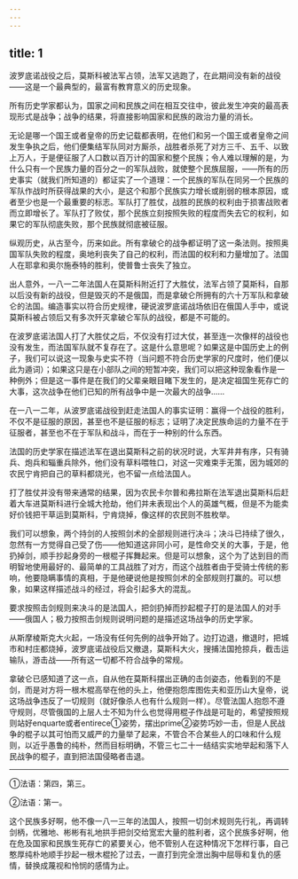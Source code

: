 ```yaml
---
---
---
```

title: 1
---





波罗底诺战役之后，莫斯科被法军占领，法军又逃跑了，在此期间没有新的战役——这是一个最典型的，最富有教育意义的历史现象。

所有历史学家都认为，国家之间和民族之间在相互交往中，彼此发生冲突的最高表现形式是战争；战争的结果，将直接影响国家和民族的政治力量的消长。

无论是哪一个国王或者皇帝的历史记载都表明，在他们和另一个国王或者皇帝之间发生争执之后，他们便集结军队同对方厮杀，战胜者杀死了对方三千、五千、以致上万人，于是便征服了人口数以百万计的国家和整个民族；令人难以理解的是，为什么只有一个民族力量的百分之一的军队战败，就使整个民族屈服，——所有的历史事实（就我们所知道的）都证实了一个道理：一个民族的军队在同另一个民族的军队作战时所获得战果的大小，是这个和那个民族实力增长或削弱的根本原因，或者至少也是一个最重要的标志。军队打了胜仗，战胜的民族的权利由于损害战败者而立即增长了。军队打了败仗，那个民族立刻按照失败的程度而失去它的权利，如果它的军队彻底失败，那个民族就彻底被征服。

纵观历史，从古至今，历来如此。所有拿破仑的战争都证明了这一条法则。按照奥国军队失败的程度，奥地利丧失了自己的权利，而法国的权利和力量增加了。法国人在耶拿和奥尔施泰特的胜利，使普鲁士丧失了独立。

出人意外，一八一二年法国人在莫斯科附近打了大胜仗，法军占领了莫斯科，自那以后没有新的战役，但是毁灭的不是俄国，而是拿破仑所拥有的六十万军队和拿破仑的法国。编造事实以符合历史规律，硬说波罗底诺战场依旧在俄国人手中，或说莫斯科被占领后又有多次歼灭拿破仑军队的战役，都是不可能的。

在波罗底诺法国人打了大胜仗之后，不仅没有打过大仗，甚至连一次像样的战役也没有发生，而法国军队就不复存在了。这是什么意思呢？如果这是中国历史上的例子，我们可以说这一现象与史实不符（当问题不符合历史学家的尺度时，他们便以此为遁词）；如果这只是在小部队之间的短暂冲突，我们可以把这种现象看作是一种例外；但是这一事件是在我们的父辈亲眼目睹下发生的，是决定祖国生死存亡的大事，这次战争在他们已知的所有战争中是一次最大的战争……

在一八一二年，从波罗底诺战役到赶走法国人的事实证明：赢得一个战役的胜利，不仅不是征服的原因，甚至也不是征服的标志；证明了决定民族命运的力量不在于征服者，甚至也不在于军队和战斗，而在于一种别的什么东西。

法国的历史学家在描述法军在退出莫斯科之前的状况时说，大军井井有序，只有骑兵、炮兵和辎重兵除外，他们没有草料喂牲口，对这一灾难束手无策，因为城郊的农民宁肯把自己的草料都烧光，也不留一点给法国人。

打了胜仗并没有带来通常的结果，因为农民卡尔普和弗拉斯在法军退出莫斯科后赶着大车进莫斯科进行全城大抢劫，他们并未表现出个人的英雄气概，但是不为能卖好价钱把干草运到莫斯科，宁肯烧掉，像这样的农民则不胜枚举。

我们可以想象，两个持剑的人按照剑术的全部规则进行决斗；决斗已持续了很久，忽然有一方觉得自己受了伤——他知道这非同小可，是性命交关的大事，于是，他扔掉剑，顺手抄起身旁的一根棍子挥舞起来。但是可以想象，这个为了达到目的而明智地使用最好的、最简单的工具战胜了对方，而这个战胜者由于受骑士传统的影响，他要隐瞒事情的真相，于是他硬说他是按照剑术的全部规则打赢的。可以想象，如果这样描述战斗的经过，将会引起多大的混乱。

要求按照击剑规则来决斗的是法国人，把剑扔掉而抄起棍子打的是法国人的对手——俄国人；极力按照击剑规则说明问题的是描述这场战争的历史学家。

从斯摩棱斯克大火起，一场没有任何先例的战争开始了。边打边退，撤退时，把城市和村庄都烧掉，波罗底诺战役后又撤退，莫斯科大火，搜捕法国抢掠兵，截击运输队，游击战——所有这一切都不符合战争的常规。

拿破仑已感知道了这一点，自从他在莫斯科摆出正确的击剑姿态，他看到的不是剑，而是对方将一根木棍高举在他的头上，他便抱怨库图佐夫和亚历山大皇帝，说这场战争违反了一切规则（就好像杀人也有什么规则一样）。尽管法国人抱怨不遵守规则，尽管俄国的上层人士不知为什么也觉得用棍子作战是可耻的，希望按照规则站好enquarte或者entirece①姿势，摆出prime②姿势巧妙一击，但是人民战争的棍子以其可怕而又威严的力量举了起来，不管合不合某些人的口味和什么规则，以近乎愚鲁的纯朴，然而目标明确，不管三七二十一结结实实地举起和落下人民战争的棍子，直到把法国侵略者击退。

--------

①法语：第四，第三。

②法语：第一。

这个民族多好啊，他不像一八一三年的法国人，按照一切剑术规则先行礼，再调转剑柄，优雅地、彬彬有礼地拱手把剑交给宽宏大量的胜利者，这个民族多好啊，他在危及国家和民族生死存亡的紧要关心，他不管别人在这种情况下怎样行事，自己憨厚纯朴地顺手抄起一根木棍抡了过去，一直打到完全泄出胸中屈辱和复仇的感情，替换成蔑视和怜悯的感情为止。